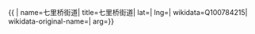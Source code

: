 {{ {{{1|PRC admin/showdata}}}|
name=七里桥街道|
title=七里桥街道|
lat=|
lng=|
wikidata=Q100784215|
wikidata-original-name=|
arg={{{arg|}}}}}